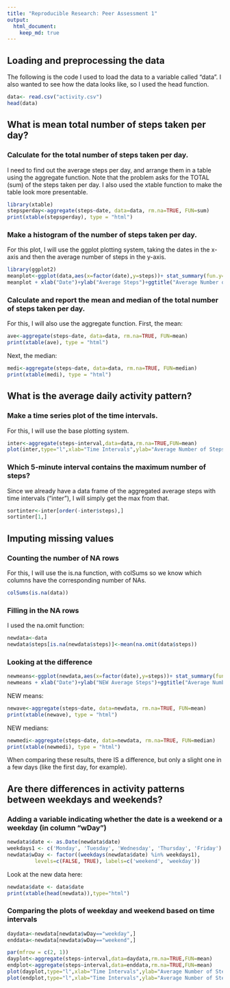 ```yaml
---
title: "Reproducible Research: Peer Assessment 1"
output: 
  html_document:
    keep_md: true
---
```



## Loading and preprocessing the data

The following is the code I used to load the data to a variable called "data". 
I also wanted to see how the data looks like, so I used the head function.

```r
data<- read.csv("activity.csv")
head(data)
```


## What is mean total number of steps taken per day?

### Calculate for the total number of steps taken per day.

I need to find out the average steps per day, and arrange them in a table using the aggregate function. Note that the problem asks for the TOTAL (sum) of the steps taken per day. I also used the xtable function to make the table look more presentable.

```r

library(xtable)
stepsperday<-aggregate(steps~date, data=data, rm.na=TRUE, FUN=sum)
print(xtable(stepsperday), type = "html")

```

### Make a histogram of the number of steps taken per day.
For this plot, I will use the ggplot plotting system, taking the dates in the x-axis and then the average number of steps in the y-axis.

```r

library(ggplot2)
meanplot<-ggplot(data,aes(x=factor(date),y=steps))+ stat_summary(fun.y="mean", geom="bar")
meanplot + xlab("Date")+ylab("Average Steps")+ggtitle("Average Number of Steps per Day") + theme(axis.text.x=element_text(angle=60, hjust=1))

```

### Calculate and report the mean and median of the total number of steps taken per day.

For this, I will also use the aggregate function. First, the mean:

```r

ave<-aggregate(steps~date, data=data, rm.na=TRUE, FUN=mean)
print(xtable(ave), type = "html")

```

Next, the median:

```r

medi<-aggregate(steps~date, data=data, rm.na=TRUE, FUN=median)
print(xtable(medi), type = "html")

```


## What is the average daily activity pattern?

### Make a time series plot of the time intervals.

For this, I will use the base plotting system.

``` r

inter<-aggregate(steps~interval,data=data,rm.na=TRUE,FUN=mean)
plot(inter,type="l",xlab="Time Intervals",ylab="Average Number of Steps",main="Average Number of Steps in Time Intervals")

```

### Which 5-minute interval contains the maximum number of steps?

Since we already have a data frame of the aggregated average steps with time intervals ("inter"), I will simply get the max from that.

```r

sortinter<-inter[order(-inter$steps),]
sortinter[1,]

```



## Imputing missing values

### Counting the number of NA rows

For this, I will use the is.na function, with colSums so we know which columns have the corresponding number of NAs.

```r

colSums(is.na(data))

```


### Filling in the NA rows

I used the na.omit function:

```r

newdata<-data
newdata$steps[is.na(newdata$steps)]<-mean(na.omit(data$steps))


```

### Looking at the difference

```r

newmeans<-ggplot(newdata,aes(x=factor(date),y=steps))+ stat_summary(fun.y="mean", geom="bar")
newmeans + xlab("Date")+ylab("NEW Average Steps")+ggtitle("Average Number of Steps per Day") + theme(axis.text.x=element_text(angle=60, hjust=1))

```

NEW means:

```r

newave<-aggregate(steps~date, data=newdata, rm.na=TRUE, FUN=mean)
print(xtable(newave), type = "html")

```

NEW medians:

```r

newmedi<-aggregate(steps~date, data=newdata, rm.na=TRUE, FUN=median)
print(xtable(newmedi), type = "html")

```

When comparing these results, there IS a difference, but only a slight one in a few days (like the first day, for example).

## Are there differences in activity patterns between weekdays and weekends?

### Adding a variable indicating whether the date is a weekend or a weekday (in column "wDay")

``` r

newdata$date <- as.Date(newdata$date)
weekdays1 <- c('Monday', 'Tuesday', 'Wednesday', 'Thursday', 'Friday')
newdata$wDay <- factor((weekdays(newdata$date) %in% weekdays1), 
         levels=c(FALSE, TRUE), labels=c('weekend', 'weekday')) 

```

Look at the new data here:

``` r

newdata$date <- data$date
print(xtable(head(newdata)),type="html")

```

### Comparing the plots of weekday and weekend based on time intervals

``` r

daydata<-newdata[newdata$wDay=="weekday",]
enddata<-newdata[newdata$wDay=="weekend",]

par(mfrow = c(2, 1))
dayplot<-aggregate(steps~interval,data=daydata,rm.na=TRUE,FUN=mean)
endplot<-aggregate(steps~interval,data=enddata,rm.na=TRUE,FUN=mean)
plot(dayplot,type="l",xlab="Time Intervals",ylab="Average Number of Steps",main="Average Number of Steps in Time Intervals on WEEKDAYS")
plot(endplot,type="l",xlab="Time Intervals",ylab="Average Number of Steps",main="Average Number of Steps in Time Intervals on WEEKENDS")


```

